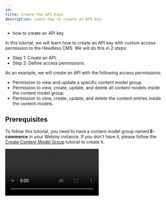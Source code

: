 ```yaml
---
id: 
title: Create the API Keys
description: Learn how to create an API key.
---
```



<Alert type="success" title="WHAT YOU'LL LEARN">

- how to create an API key

</Alert>

In this tutorial, we will learn how to create an API key with custom access permission to the Headless CMS. We will do this in 2 steps:

- Step 1: Create an API.
- Step 2: Define access permissions.

As an example, we will create an API with the following access permissions:

- Permission to view and update a specific content model group.
- Permission to view, create, update, and delete all content models inside the content model group.
- Permission to view, create, update, and delete the content entries inside the content models.

## Prerequisites

To follow this tutorial, you need to have a content model group named **E-commerce** in your Webiny instance. If you don't have it, please follow the [Create Content Model Group](/docs/{version}/user-guides/security/essentials/role-creation) tutorial to create it.

<Video src={createAPIKeyVideo} controls={true}/>

## Step 1: Create an API

1. From the **Side Menu**, click **Settings** > **ACCESS MANAGEMENT** > **API Keys**.

2. Click **+ NEW API KEY**.

   ✔️ The form to create a new API key opens.

3. In the **Name** textbox, type **E-commerce CMG API**.

4. In the **Description** textbox, type **API with full access to E-commerce content model group**.


## Step 2: Define Access Permissions

1. Under the **Permissions** section, in the **Content** accordion, click **All locales**.

2. Under the **Permissions** section, click **Headless CMS**.

   ✔️ The **Headless CMS** accordion opens.

3. In the **Access Level** dropdown, click **Custom access**.

4. Under **GRAPHQL API TYPES**, select all the three checkboxes - **Read**, **Manage**, and **Preview**.

5. Under the **CONTENT MODEL GROUPS** section:

   a. In the **Access Scope** dropdown, click **Only specific groups**.

   ✔️ A list of content model groups in the current locale appears.

   b. Select the **E-Commerce** checkbox.

   c. In the **Primary Actions** dropdown, click **Read, write**.

6. Under the **CONTENT MODELS** section:

   a. In the **Access Scope** dropdown, click **All models**.

   b. In the **Primary Actions** dropdown, click **Read, write, delete**.

7. Under the **CONTENT ENTRIES** section:

   a. In the **Access Scope** dropdown, click **All entries**.

   b. In the **Primary Actions** dropdown, click **Read, write, delete**.

8. Under **PUBLISHING ACTIONS**, select **Publish** and **Unpublish** checkboxes.

9. Click **SAVE API KEY**.

   ✔️ The message "API key saved successfully." displays.

   ✔️ The API key is generated and is visible in the **Token** text field.